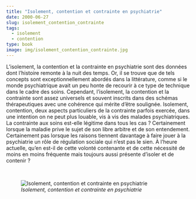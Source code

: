 ```yaml
---
title: "Isolement, contention et contrainte en psychiatrie"
date: 2000-06-27
slug: isolement_contention_contrainte
tags:
  - isolement
  - contention
type: book
image: img/isolement_contention_contrainte.jpg
---
```


L’isolement, la contention et la contrainte en psychiatrie sont des données dont l’histoire remonte à la nuit des temps.
Or, il se trouve que de tels concepts sont exceptionnellement abordés dans la littérature, comme si le monde psychiatrique avait un peu honte de recourir à ce type de technique dans le cadre des soins.
Cependant, l’isolement, la contention et la contrainte sont assez universels et souvent inscrits dans des schémas thérapeutiques avec une cohérence qui mérite d’être soulignée.
Isolement, contention, deux aspects particuliers de la contrainte parfois exercée, dans une intention on ne peut plus louable, vis à vis des malades psychiatriques.
La contrainte aux soins est-elle légitime dans tous les cas ?
Certainement lorsque la maladie prive le sujet de son libre arbitre et de son entendement.
Certainement pas lorsque les raisons tiennent davantage à faire jouer à la psychiatrie un rôle de régulation sociale qui n’est pas le sien. 
À l’heure actuelle, qu’en est-il de cette volonté contenante et de cette nécessité de moins en moins fréquente mais toujours aussi présente d’isoler et de contenir ?

<br>

![_Isolement, contention et contrainte en psychiatrie_](img/isolement_contention_contrainte.jpg)
